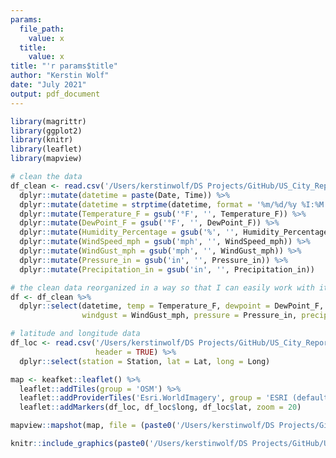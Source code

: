 ```yaml
---
params:
  file_path:
    value: x
  title:
    value: x
title: "'r params$title"
author: "Kerstin Wolf"
date: "July 2021"
output: pdf_document
---
```


```r
library(magrittr)
library(ggplot2)
library(knitr)
library(leaflet)
library(mapview)
```

```r
# clean the data
df_clean <- read.csv('/Users/kerstinwolf/DS Projects/GitHub/US_City_Report_Generator_Project/data/city_weather_data/chicago_data.csv', header = TRUE) %>%
  dplyr::mutate(datetime = paste(Date, Time)) %>%
  dplyr::mutate(datetime = strptime(datetime, format = '%m/%d/%y %I:%M %p')) %>%
  dplyr::mutate(Temperature_F = gsub('°F', '', Temperature_F)) %>%
  dplyr::mutate(DewPoint_F = gsub('°F', '', DewPoint_F)) %>%
  dplyr::mutate(Humidity_Percentage = gsub('%', '', Humidity_Percentage)) %>%
  dplyr::mutate(WindSpeed_mph = gsub('mph', '', WindSpeed_mph)) %>%
  dplyr::mutate(WindGust_mph = gsub('mph', '', WindGust_mph)) %>%
  dplyr::mutate(Pressure_in = gsub('in', '', Pressure_in)) %>%
  dplyr::mutate(Precipitation_in = gsub('in', '', Precipitation_in))
```

```r
# the clean data reorganized in a way so that I can easily work with it
df <- df_clean %>%
  dplyr::select(datetime, temp = Temperature_F, dewpoint = DewPoint_F, humidity = Humidity_Percentage, wind = Wind, windspeed = WindSpeed_mph, 
                windgust = WindGust_mph, pressure = Pressure_in, precip = Precipitation_in, condition = Condition, loc = Location, Station)
```

```r
# latitude and longitude data
df_loc <- read.csv('/Users/kerstinwolf/DS Projects/GitHub/US_City_Report_Generator_Project/data/weather_station_location.csv', 
                   header = TRUE) %>%
  dplyr::select(station = Station, lat = Lat, long = Long)
```

```r
map <- keafket::leaflet() %>%
  leaflet::addTiles(group = 'OSM') %>%
  leaflet::addProviderTiles('Esri.WorldImagery', group = 'ESRI (default)') %>%
  leaflet::addMarkers(df_loc, df_loc$long, df_loc$lat, zoom = 20)

mapview::mapshot(map, file = (paste0('/Users/kerstinwolf/DS Projects/GitHub/US_City_Report_Generator_Project/map images/', df_loc$station, '_map.png'))) 
```

```r
knitr::include_graphics(paste0('/Users/kerstinwolf/DS Projects/GitHub/US_City_Report_Generator_Project/map images/', df_loc$station, '_map.png'))
```











